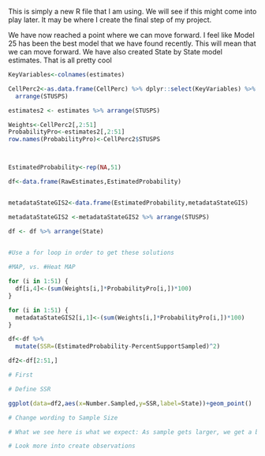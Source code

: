 This is simply a new R file that I am using. We will see if this might come into play later. It may be where I create the final step of my project. 

We have now reached a point where we can move forward. I feel like Model 25 has been the best model that we have found recently. This will mean that we can move forward. We have also created State by State model estimates. That is all pretty cool

```r
KeyVariables<-colnames(estimates)

CellPerc2<-as.data.frame(CellPerc) %>% dplyr::select(KeyVariables) %>%
  arrange(STUSPS)

estimates2 <- estimates %>% arrange(STUSPS)

Weights<-CellPerc2[,2:51]
ProbabilityPro<-estimates2[,2:51]
row.names(ProbabilityPro)<-CellPerc2$STUSPS



EstimatedProbability<-rep(NA,51)

df<-data.frame(RawEstimates,EstimatedProbability)


metadataStateGIS2<-data.frame(EstimatedProbability,metadataStateGIS)

metadataStateGIS2 <-metadataStateGIS2 %>% arrange(STUSPS)

df <- df %>% arrange(State)
                     

#Use a for loop in order to get these solutions

#MAP, vs. #Heat MAP
```

```r
for (i in 1:51) {
  df[i,4]<-(sum(Weights[i,]*ProbabilityPro[i,])*100)
}
```

```r


for (i in 1:51) {
  metadataStateGIS2[i,1]<-(sum(Weights[i,]*ProbabilityPro[i,])*100)
}
```


```r
df<-df %>%
  mutate(SSR=(EstimatedProbability-PercentSupportSampled)^2)

df2<-df[2:51,]

# First 
```

```r
# Define SSR

ggplot(data=df2,aes(x=Number.Sampled,y=SSR,label=State))+geom_point()

# Change wording to Sample Size

# What we see here is what we expect: As sample gets larger, we get a better estimate of the population level of support. 

# Look more into create observations
```






